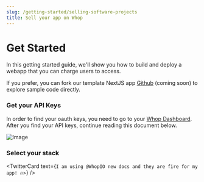 ```yaml
---
slug: /getting-started/selling-software-projects
title: Sell your app on Whop
---
```



# Get Started

In this getting started guide, we'll show you how to build and deploy a webapp that you can charge users to access.

If you prefer, you can fork our template NextJS app [Github](https://github.com/whopio/whop-courses/tree/template/app) (coming soon) to explore sample code directly.

### Get your API Keys

In order to find your oauth keys, you need to go to your [Whop Dashboard](https://dash.whop.com). After you find your API keys, continue reading this document below.

![Image](./assets/getting-api-keys.png)

### Select your stack

<IntegrationPoints />

<TwitterCard
  text={`I am using @WhopIO new docs and they are fire for my app! 🔥>`}
/>
